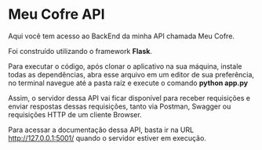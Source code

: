 # Meu Cofre API

Aqui você tem acesso ao BackEnd da minha API chamada Meu Cofre.

Foi construído utilizando o framework **Flask**.

Para executar o código, após clonar o aplicativo na sua máquina, instale todas as dependências, abra esse arquivo em um editor de sua preferência, no terminal navegue até a 
pasta raíz e execute o comando **python app.py** 

Assim, o servidor dessa API vai ficar disponível para receber requisições e enviar respostas dessas requisições,
tanto via Postman, Swagger ou requisições HTTP de um cliente Browser.

Para acessar a documentação dessa API, basta ir na URL http://127.0.0.1:5001/
quando o servidor estiver em execução.

